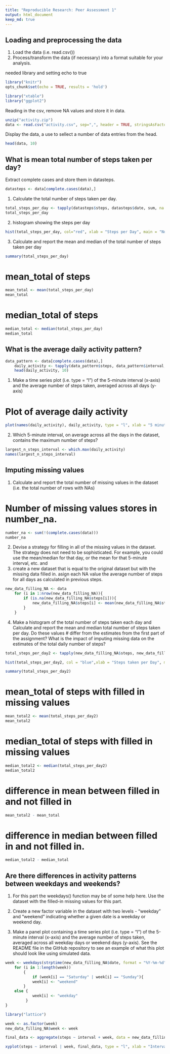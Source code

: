 ```yaml
---
title: "Reproducible Research: Peer Assessment 1"
output: html_document
keep_md: true
---
```




## Loading and preprocessing the data
 1. Load the data (i.e. read.csv())
 2. Process/transform the data (if necessary) into a format suitable for your analysis.
 
needed library and setting echo to true

```r
library("knitr")
opts_chunk$set(echo = TRUE, results = 'hold')
```

```r
library("xtable")
library("ggplot2")
```

 Reading in the  csv, remove NA values and store it in data.
 
```r
unzip("activity.zip")
data <- read.csv("activity.csv", sep=",", header = TRUE, stringsAsFactors = FALSE, na.strings = "NA")
```

 Display the data, a use to sellect a number of data entries from the head.
 
```r
head(data, 10)
```


## What is mean total number of steps taken per day?

Extract complete cases and store them in datasteps.

```r
datasteps <- data[complete.cases(data),]
```

 1. Calculate the total number of steps taken per day.

```r
total_steps_per_day <- tapply(datasteps$steps, datasteps$date, sum, na.rm = TRUE)
total_steps_per_day
```

 2. histogram showing the steps per day

```r
hist(total_steps_per_day, col="red", xlab = "Steps per Day", main = "Number of Steps per Day")
```

 3. Calculate and report the mean and median of the total number of steps taken per day
 
```r
summary(total_steps_per_day)
```
# mean_total of steps

```r
mean_total <- mean(total_steps_per_day)
mean_total
```

# median_total of steps
```r
median_total <- median(total_steps_per_day)
median_total
```


## What is the average daily activity pattern?

```r
data_pattern <- data[complete.cases(data),]
    daily_activity <- tapply(data_pattern$steps, data_pattern$interval, mean, na.rm = TRUE)
    head(daily_activity, 10)
```

 1. Make a time series plot (i.e. type = "l") of the 5-minute interval (x-axis) and the average number of steps taken, averaged across all days (y-axis)
 
# Plot of average daily activity

```r
plot(names(daily_activity), daily_activity, type = "l", xlab = "5 minute Interval", ylab = "Average Number of Steps Taken Througout the Days", main = "Average Daily Activity", col = "red")
```

 2. Which 5-minute interval, on average across all the days in the dataset, contains the maximum number of steps?
 
```r
largest_n_steps_interval <- which.max(daily_activity)
names(largest_n_steps_interval)
```


## Imputing missing values

 1. Calculate and report the total number of missing values in the dataset (i.e. the total number of rows with NAs) 
 
# Number of missing values stores in number_na.

```r
number_na <- sum(!(complete.cases(data)))
number_na
```

 2. Devise a strategy for filling in all of the missing values in the dataset. The strategy does not need to be sophisticated. For example, you could use the mean/median for that day, or the mean for that 5-minute interval, etc. and 
 3. create a new dataset that is equal to the original dataset but with the missing data filled in. asign each NA value the average number of steps for all days as calculated in previous steps.
 
```r
new_data_filling_NA <- data
    for (i in 1:nrow(new_data_filling_NA)){
        if (is.na(new_data_filling_NA$steps[i])){
            new_data_filling_NA$steps[i] <- mean(new_data_filling_NA$steps[new_data_filling_NA$interval == new_data_filling_NA$interval[i]], na.rm=TRUE)
        }
    }   
```

 4. Make a histogram of the total number of steps taken each day and Calculate and report the mean and median total number of steps taken per day. Do these values # differ from the estimates from the first part of the assignment? What is the impact of imputing missing data on the estimates of the total daily number of steps?
 
```r
total_steps_per_day2 <- tapply(new_data_filling_NA$steps, new_data_filling_NA$date, sum)
```

```r
hist(total_steps_per_day2, col = "blue",xlab = "Steps taken per Day", main = "Average number of Steps per Day\n With Filled in Missing Values")
```

```r
summary(total_steps_per_day2)
```

# mean_total of steps with filled in missing values

```r
mean_total2 <- mean(total_steps_per_day2)
mean_total2
```


# median_total of steps with filled in missing values

```r
median_total2 <- median(total_steps_per_day2)
median_total2
```
# difference in mean between filled in and not filled in

```r
mean_total2 - mean_total
```
# difference in median between filled in and not filled in.

```r
median_total2 - median_total
```


## Are there differences in activity patterns between weekdays and weekends?

 1. For this part the weekdays() function may be of some help here. Use the dataset with the filled-in missing values for this part.

 2. Create a new factor variable in the dataset with two levels - "weekday" and "weekend" indicating whether a given date is a weekday or weekend day.

 3. Make a panel plot containing a time series plot (i.e. type = "l") of the 5-minute interval (x-axis) and the average number of steps taken, averaged across all weekday days or weekend days (y-axis). See the README file in the GitHub repository to see an example of what this plot should look like using simulated data.
 
```r
week <- weekdays(strptime(new_data_filling_NA$date, format = "%Y-%m-%d"))
    for (i in 1:length(week))
        {
            if (week[i] == "Saturday" | week[i] == "Sunday"){
            week[i] <- "weekend"
        } 
    else {
            week[i] <- "weekday"
         }
}
```

```r
library("lattice")
```

```r
week <- as.factor(week)
new_data_filling_NA$week <- week
```

```r
final_data <- aggregate(steps ~ interval + week, data = new_data_filling_NA, mean)
```

```r
xyplot(steps ~ interval | week, final_data, type = "l", xlab = "Interval", ylab = "Number of steps", main = "Average steps, averaged across all weekday days or weekend days", layout = c(1, 2))

```
